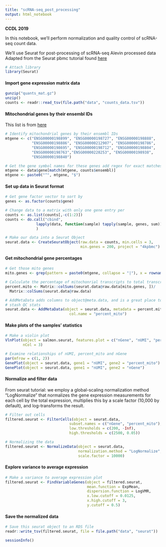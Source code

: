 ```yaml
---
title: "scRNA-seq_post_processing"
output: html_notebook
---
```


**CCDL 2019**

In this notebook, we'll perform normalization and quality control of scRNA-seq
count data. 

We'll use Seurat for post-processing of scRNA-seq Alevin processed data
Adapted from the Seurat pbmc tutorial found [here](https://satijalab.org/seurat/pbmc3k_tutorial.html) 
```r
# Attach library
library(Seurat)
```

#### Import gene expression matrix data
```r
gunzip("quants_mat.gz")
unzip()
counts <- readr::read_tsv(file.path("data", "counts_data.tsv"))
```

#### Mitochondrial genes by their ensembl IDs
This list is from [here](http://jdblischak.github.io/singleCellSeq/analysis/qc-filter-ipsc.html)
```r
# Identify mitochondrial genes by their ensembl IDs
mtgene <- c("ENSG00000198899", "ENSG00000198727", "ENSG00000198888", 
            "ENSG00000198886", "ENSG00000212907", "ENSG00000198786",
            "ENSG00000198695", "ENSG00000198712", "ENSG00000198804",
            "ENSG00000198763","ENSG00000228253", "ENSG00000198938", 
            "ENSG00000198840")

# Get the gene symbol names for these genes add regex for exact matches
mtgene <- data$gene[match(mtgene, counts$ensembl)]
mtgene <- paste0("^", mtgene, "$")
```

#### Set up data in Seurat format
```r
# Get gene factor vector to sort by
genes <- as.factor(counts$gene)

# Change data to a matrix with only one gene entry per 
counts <- as.list(counts[,-c(1:2)])
counts <- do.call("cbind", 
              lapply(data, function(sample) tapply(sample, genes, sum))
              )

# Make our data into a Seurat Object
seurat.data <- CreateSeuratObject(raw.data = counts, min.cells = 3,
                                  min.genes = 200, project = "4kpbmc")
```

#### Get mitochondrial gene percentages
```r
# Get those mito genes
mito.genes <- grep(pattern = paste0(mtgene, collapse = "|"), x = rownames(seurat.data@data), value = TRUE)

# Calculate the percentage of mitochonrial transcripts to total transcripts
percent.mito <- Matrix::colSums(seurat.data@raw.data[mito.genes, ])/
  Matrix::colSums(seurat.data@raw.data)

# AddMetaData adds columns to object@meta.data, and is a great place to
# stash QC stats
seurat.data <- AddMetaData(object = seurat.data, metadata = percent.mito,
                             col.name = "percent_mito")
```

#### Make plots of the samples' statistics 
```r
# Make a violin plot
VlnPlot(object = salmon.seurat, features.plot = c("nGene", "nUMI", "percent_mito"),
        nCol = 3)

# Examine relationships of nUMI, percent_mito and nGene
par(mfrow = c(1, 2))
GenePlot(object = seurat.data, gene1 = "nUMI", gene2 = "percent_mito")
GenePlot(object = seurat.data, gene1 = "nUMI", gene2 = "nGene")
```

#### Normalize and filter data
From seurat tutorial: we employ a global-scaling normalization method “LogNormalize” 
that normalizes the gene expression measurements for each cell by the total expression,
multiplies this by a scale factor (10,000 by default), and log-transforms the result.
```r
# Filter out cells
filtered.seurat <- FilterCells(object = seurat.data, 
                             subset.names = c("nGene", "percent_mito"), 
                             low.thresholds = c(200, -Inf), 
                             high.thresholds = c(2500, 0.05))

# Normalizing the data
filtered.seurat <- NormalizeData(object = seurat.data, 
                                 normalization.method = "LogNormalize", 
                                 scale.factor = 10000)
```

#### Explore variance to average expression 
```r
# Make a variance to average expression plot
filtered.seurat <- FindVariableGenes(object = filtered.seurat, 
                                     mean.function = ExpMean, 
                                     dispersion.function = LogVMR,
                                     x.low.cutoff = 0.0125,
                                     x.high.cutoff = 3,
                                     y.cutoff = 0.5)
```

#### Save the normalized data
```r
# Save this seurat object to an RDS file
readr::write_tsv(filtered.seurat, file = file.path("data", "seurat"))
```

```r
sessionInfo()
```